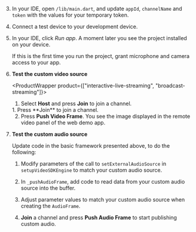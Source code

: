 <PlatformWrapper platform="flutter">

3. In your IDE, open `/lib/main.dart`, and update `appId`, `channelName` and `token` with the values for your temporary token.

1. Connect a test device to your development device.

1. In your IDE, click *Run app*. A moment later you see the project installed on your device.

    If this is the first time you run the project, grant microphone and camera access to your app.

1. **Test the custom video source**

    <ProductWrapper product={["interactive-live-streaming", "broadcast-streaming"]}>
    1. Select **Host** and press **Join** to join a channel.    
    </ProductWrapper>

    <ProductWrapper notAllowed="interactive-live-streaming">
    1. Press **Join** to join a channel.
    </ProductWrapper>

    2. Press **Push Video Frame**. You see the image displayed in the remote video panel of the web demo app.

1. **Test the custom audio source**

    Update code in the basic framework presented above, to do the following:

    1. Modify parameters of the call to `setExternalAudioSource` in `setupVideoSDKEngine` to match your custom audio source.

    1. In `_pushAudioFrame`, add code to read data from your custom audio source into the buffer.

    1. Adjust parameter values to match your custom audio source when creating the `AudioFrame`.

    1. **Join** a channel and press **Push Audio Frame** to start publishing custom audio.

</PlatformWrapper>
